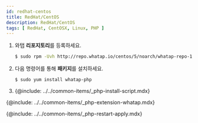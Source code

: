 ```yaml
---
id: redhat-centos
title: RedHat/CentOS
description: RedHat/CentOS
tags: [ RedHat, CentOSX, Linux, PHP ]
---
```

 
1. 와탭 **리포지토리**를 등록하세요.

    ```bash title=SH
    $ sudo rpm -Uvh http://repo.whatap.io/centos/5/noarch/whatap-repo-1.0-1.noarch.rpm
    ```

1. 다음 명령어를 통해 **패키지**를 설치하세요. 

    ```bash title=SH
    $ sudo yum install whatap-php
    ```
1. {@include: ../../common-items/_php-install-script.mdx}

{@include: ../../common-items/_php-extension-whatap.mdx}
 
{@include: ../../common-items/_php-restart-apply.mdx}

<!-- 4. Apache 및 PHP-FPM 다시 시작 후 적용됩니다. -->

<!-- PHP 확장 모듈 및 whatap-php 서비스 데몬을 설치하세요. -->